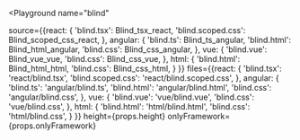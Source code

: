 

<Playground
  name="blind"
  
  source={{react: {
             'blind.tsx': Blind_tsx_react,
             'blind.scoped.css': Blind_scoped_css_react,
           },
           angular: {
             'blind.ts': Blind_ts_angular,
             'blind.html': Blind_html_angular,
             'blind.css': Blind_css_angular,
           },
           vue: {
             'blind.vue': Blind_vue_vue,
             'blind.css': Blind_css_vue,
           },
           html: {
             'blind.html': Blind_html_html,
             'blind.css': Blind_css_html,
           }
}}
  files={{react: {
            'blind.tsx': 'react/blind.tsx',
            'blind.scoped.css': 'react/blind.scoped.css',
          },
          angular: {
            'blind.ts': 'angular/blind.ts',
            'blind.html': 'angular/blind.html',
            'blind.css': 'angular/blind.css',
          },
          vue: {
            'blind.vue': 'vue/blind.vue',
            'blind.css': 'vue/blind.css',
          },
          html: {
            'blind.html': 'html/blind.html',
            'blind.css': 'html/blind.css',
          }
}}
  height={props.height}
  onlyFramework={props.onlyFramework}
></Playground>
